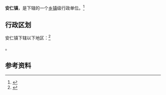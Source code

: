 {{中国乡级行政区|37/14/82/104/000}}

'''安仁镇'''，是{{PRC admin/fullname|37/14/82/104/000|3}}下辖的一个[[乡镇|乡镇]]级行政单位。<ref>{{PRC admin/ref sgc|{{PRC admin/parent|37/14/82/104/000}}}}</ref>

== 行政区划 ==

安仁镇下辖以下地区：<ref>{{PRC admin/ref sgc|37/14/82/104/000}}</ref>

{{PRC admin/children|37/14/82/104/000}}。

== 参考资料 ==

{{reflist}}

{{行政区划小作品}}
{{PRC admin/navcat|37/14/82/104/000}}